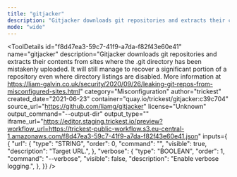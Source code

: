 ```yaml
---
title: "gitjacker"
description: "Gitjacker downloads git repositories and extracts their contents from sites where the .git directory has been mistakenly uploaded. It will still manage to recover a significant portion of a repository even where directory listings are disabled. More information at https://liam-galvin.co.uk/security/2020/09/26/leaking-git-repos-from-misconfigured-sites.html"
mode: "wide"
---
```



<ToolDetails
  id="f8d47ea3-59c7-41f9-a7da-f82f43e60e41"
  name="gitjacker"
  description="Gitjacker downloads git repositories and extracts their contents from sites where the .git directory has been mistakenly uploaded. It will still manage to recover a significant portion of a repository even where directory listings are disabled. More information at https://liam-galvin.co.uk/security/2020/09/26/leaking-git-repos-from-misconfigured-sites.html"
  category="Misconfiguration"
  author="trickest"
  created_date="2021-06-23"
  container="quay.io/trickest/gitjacker:c39c704"
  source_url="https://github.com/liamg/gitjacker"
  license="Unknown"
  output_command="--output-dir"
  output_type=""
  iframe_url="https://editor.staging.trickest.io/preview?workflow_url=https://trickest-public-workflow.s3.eu-central-1.amazonaws.com/f8d47ea3-59c7-41f9-a7da-f82f43e60e41.json"
  inputs={ {
  "url": {
    "type": "STRING",
    "order": 0,
    "command": "",
    "visible": true,
    "description": "Target URL.",
  },
  "verbose": {
    "type": "BOOLEAN",
    "order": 1,
    "command": "--verbose",
    "visible": false,
    "description": "Enable verbose logging.",
  },
}}
/>
